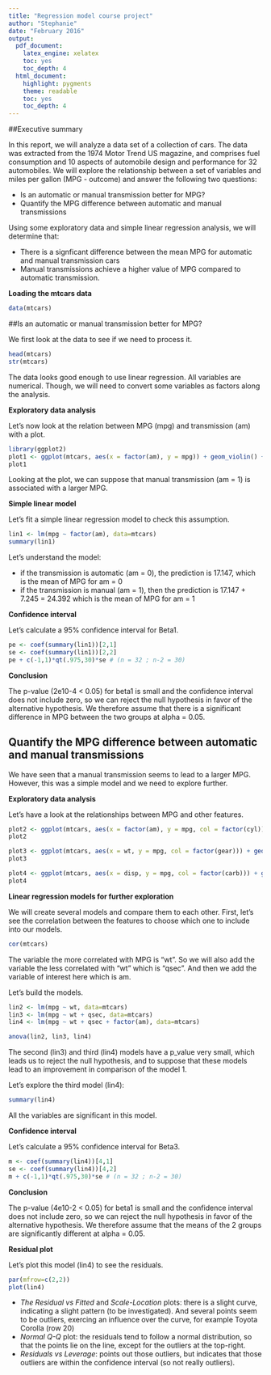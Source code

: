 ```yaml
---
title: "Regression model course project"
author: "Stephanie"
date: "February 2016"
output:
  pdf_document:
    latex_engine: xelatex
    toc: yes
    toc_depth: 4
  html_document:
    highlight: pygments
    theme: readable
    toc: yes
    toc_depth: 4
---
```


##Executive summary

In this report, we will analyze a data set of a collection of cars. The data was extracted from the 1974 Motor Trend US magazine, and comprises fuel consumption and 10 aspects of automobile design and performance for 32 automobiles. We will explore the relationship between a set of variables and miles per gallon (MPG - outcome) and answer the following two questions:

- Is an automatic or manual transmission better for MPG?
- Quantify the MPG difference between automatic and manual transmissions

Using some exploratory data and simple linear regression analysis, we will determine that:

- There is a signficant difference between the mean MPG for automatic and manual transmission cars
- Manual transmissions achieve a higher value of MPG compared to automatic transmission.

**Loading the mtcars data**

```r
data(mtcars)
```

##Is an automatic or manual transmission better for MPG?

We first look at the data to see if we need to process it.

```r
head(mtcars)
str(mtcars)
```

The data looks good enough to use linear regression. All variables are numerical. Though, we will need to convert some variables as factors along the analysis.

**Exploratory data analysis**

Let's now look at the relation between MPG (mpg) and transmission (am) with a plot.

```r
library(ggplot2)
plot1 <- ggplot(mtcars, aes(x = factor(am), y = mpg)) + geom_violin() + labs(title = "MPG vs Transmission (am)")
plot1
```

Looking at the plot, we can suppose that manual transmission (am = 1) is associated with a larger MPG.

**Simple linear model**

Let's fit a simple linear regression model to check this assumption.

```r
lin1 <- lm(mpg ~ factor(am), data=mtcars)
summary(lin1)
```

Let's understand the  model:

- if the transmission is automatic (am = 0), the prediction is 17.147, which is the mean of MPG for am = 0
- if the transmission is manual (am = 1), then the prediction is 17.147 + 7.245 = 24.392 which is the mean of MPG for am = 1

**Confidence interval**

Let's calculate a 95% confidence interval for Beta1.

```r
pe <- coef(summary(lin1))[2,1]
se <- coef(summary(lin1))[2,2]
pe + c(-1,1)*qt(.975,30)*se # (n = 32 ; n-2 = 30)
```

**Conclusion**

The p-value (2e10-4 < 0.05) for beta1 is small and the confidence interval does not include zero, so we can reject the null hypothesis in favor of the alternative hypothesis. We therefore assume that there is a significant difference in MPG between the two groups at alpha = 0.05.

## Quantify the MPG difference between automatic and manual transmissions

We have seen that a manual transmission seems to lead to a larger MPG. However, this was a simple model and we need to explore further.

**Exploratory data analysis**

Let's have a look at the relationships between MPG and other features.

```r
plot2 <- ggplot(mtcars, aes(x = factor(am), y = mpg, col = factor(cyl))) + geom_violin(aes(fill = factor(cyl)))
plot2

plot3 <- ggplot(mtcars, aes(x = wt, y = mpg, col = factor(gear))) + geom_point()
plot3

plot4 <- ggplot(mtcars, aes(x = disp, y = mpg, col = factor(carb))) + geom_point()
plot4
```

**Linear regression models for further exploration**

We will create several models and compare them to each other. First, let's see the correlation between the features to choose which one to include into our models.

```r
cor(mtcars)
```

The variable the more correlated with MPG is "wt". So we will also add the variable the less correlated with "wt" which is "qsec". And then we add the variable of interest here which is am.

Let's build the models.

```r
lin2 <- lm(mpg ~ wt, data=mtcars)
lin3 <- lm(mpg ~ wt + qsec, data=mtcars)
lin4 <- lm(mpg ~ wt + qsec + factor(am), data=mtcars)

anova(lin2, lin3, lin4)
```

The second (lin3) and third (lin4) models have a p_value very small, which leads us to reject the null hypothesis, and to suppose that these models lead to an improvement in comparison of the model 1.

Let's explore the third model (lin4):

```r
summary(lin4)
```

All the variables are significant in this model.

**Confidence interval**

Let's calculate a 95% confidence interval for Beta3.

```r
m <- coef(summary(lin4))[4,1]
se <- coef(summary(lin4))[4,2]
m + c(-1,1)*qt(.975,30)*se # (n = 32 ; n-2 = 30)
```

**Conclusion**

The p-value (4e10-2 < 0.05) for beta1 is small and the confidence interval does not include zero, so we can reject the null hypothesis in favor of the alternative hypothesis. We therefore assume that the means of the 2 groups are significantly different at alpha = 0.05.

**Residual plot**

Let's plot this model (lin4) to see the residuals.

```r
par(mfrow=c(2,2))
plot(lin4)
```

- *The Residual vs Fitted* and *Scale-Location* plots: there is a slight curve, indicating a slight pattern (to be investigated). And several points seem to be outliers, exercing an influence over the curve, for example Toyota Corolla (row 20)
- *Normal Q-Q* plot: the residuals tend to follow a normal distribution, so that the points lie on the line, except for the outliers at the top-right.
- *Residuals vs Leverage*: points out those outliers, but indicates that those outliers are within the confidence interval (so not really outliers).

